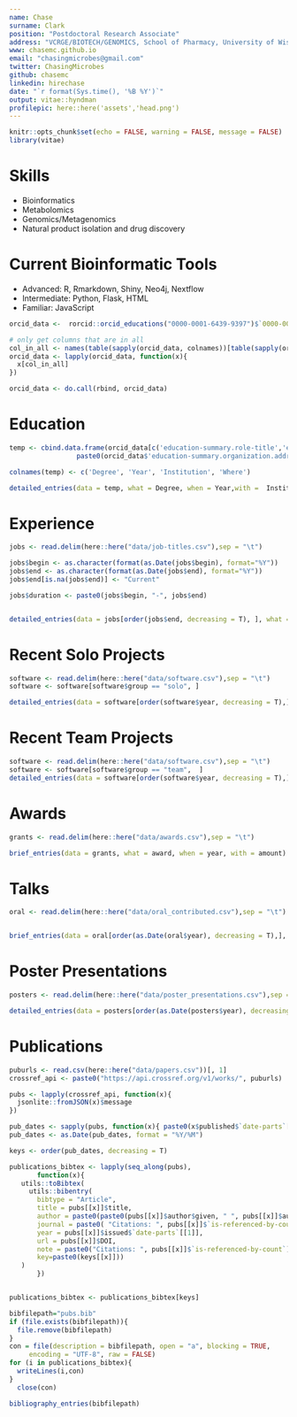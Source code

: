 ```yaml
---
name: Chase
surname: Clark
position: "Postdoctoral Research Associate"
address: "VCRGE/BIOTECH/GENOMICS, School of Pharmacy, University of Wisconsin-Madison"
www: chasemc.github.io
email: "chasingmicrobes@gmail.com"
twitter: ChasingMicrobes
github: chasemc
linkedin: hirechase
date: "`r format(Sys.time(), '%B %Y')`"
output: vitae::hyndman
profilepic: here::here('assets','head.png')
---
```


```r
knitr::opts_chunk$set(echo = FALSE, warning = FALSE, message = FALSE)
library(vitae)
```

# Skills
 * Bioinformatics 
 * Metabolomics
 * Genomics/Metagenomics
 * Natural product isolation and drug discovery
 
 
# Current Bioinformatic Tools
 * Advanced: R, Rmarkdown, Shiny, Neo4j, Nextflow
 * Intermediate: Python, Flask, HTML
 * Familiar: JavaScript

```r

orcid_data <-  rorcid::orcid_educations("0000-0001-6439-9397")$`0000-0001-6439-9397`$`affiliation-group`$summaries

# only get columns that are in all
col_in_all <- names(table(sapply(orcid_data, colnames))[table(sapply(orcid_data, colnames)) == length(orcid_data)])
orcid_data <- lapply(orcid_data, function(x){
  x[col_in_all]
})

orcid_data <- do.call(rbind, orcid_data)


```


# Education

```r


temp <- cbind.data.frame(orcid_data[c('education-summary.role-title','education-summary.end-date.year.value', 'education-summary.organization.name')], 
                 paste0(orcid_data$'education-summary.organization.address.city', ", ",orcid_data$'education-summary.organization.address.region' ))

colnames(temp) <- c('Degree', 'Year', 'Institution', 'Where')

detailed_entries(data = temp, what = Degree, when = Year,with =  Institution, where = Where)
```

# Experience



```r

jobs <- read.delim(here::here("data/job-titles.csv"),sep = "\t")

jobs$begin <- as.character(format(as.Date(jobs$begin), format="%Y"))
jobs$end <- as.character(format(as.Date(jobs$end), format="%Y"))
jobs$end[is.na(jobs$end)] <- "Current"

jobs$duration <- paste0(jobs$begin, "-", jobs$end)


detailed_entries(data = jobs[order(jobs$end, decreasing = T), ], what = position, when = duration,with =  employer, where = department)
```

# Recent Solo Projects

```r

software <- read.delim(here::here("data/software.csv"),sep = "\t")
software <- software[software$group == "solo", ]

detailed_entries(data = software[order(software$year, decreasing = T),], what = name, when = year,with =  language, where = description)

```

# Recent Team Projects

```r

software <- read.delim(here::here("data/software.csv"),sep = "\t")
software <- software[software$group == "team",  ]
detailed_entries(data = software[order(software$year, decreasing = T),], what = name, when = year,with =  language, where = description)

```

# Awards

```r

grants <- read.delim(here::here("data/awards.csv"),sep = "\t")

brief_entries(data = grants, what = award, when = year, with = amount)

```

# Talks

```r

oral <- read.delim(here::here("data/oral_contributed.csv"),sep = "\t")


brief_entries(data = oral[order(as.Date(oral$year), decreasing = T),], what = title, when = year, with = meeting)


```

# Poster Presentations


```r
posters <- read.delim(here::here("data/poster_presentations.csv"),sep = "\t")

detailed_entries(data = posters[order(as.Date(posters$year), decreasing = T),], what = title, when = year, with =location , where = meeting)

```



# Publications

```r

puburls <- read.csv(here::here("data/papers.csv"))[, 1]
crossref_api <- paste0("https://api.crossref.org/v1/works/", puburls)

pubs <- lapply(crossref_api, function(x){
  jsonlite::fromJSON(x)$message
})

pub_dates <- sapply(pubs, function(x){ paste0(x$published$`date-parts`[1:2], collapse = "/")})
pub_dates <- as.Date(pub_dates, format = "%Y/%M")

keys <- order(pub_dates, decreasing = T)

publications_bibtex <- lapply(seq_along(pubs), 
       function(x){
   utils::toBibtex(
     utils::bibentry(
       bibtype = "Article",
       title = pubs[[x]]$title,
       author = paste0(paste0(pubs[[x]]$author$given, " ", pubs[[x]]$author$family), collapse = ", "),
       journal = paste0( "Citations: ", pubs[[x]]$`is-referenced-by-count`),
       year = pubs[[x]]$issued$`date-parts`[[1]],
       url = pubs[[x]]$DOI,
       note = paste0("Citations: ", pubs[[x]]$`is-referenced-by-count`),
       key=paste0(keys[[x]]))
   )
       })


publications_bibtex <- publications_bibtex[keys]

bibfilepath="pubs.bib"
if (file.exists(bibfilepath)){
  file.remove(bibfilepath)
}
con = file(description = bibfilepath, open = "a", blocking = TRUE,
     encoding = "UTF-8", raw = FALSE)
for (i in publications_bibtex){
  writeLines(i,con)
}
  close(con)

```


```r


bibliography_entries(bibfilepath)

```

